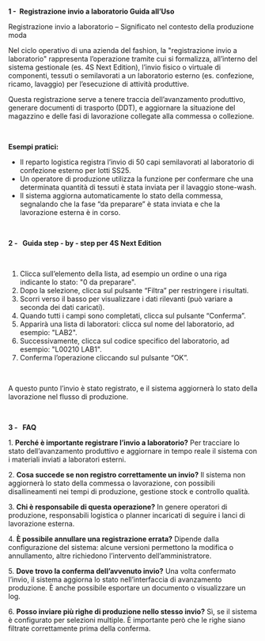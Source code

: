 **1 -  Registrazione invio a laboratorio Guida all’Uso**

Registrazione invio a laboratorio – Significato nel contesto della produzione moda

Nel ciclo operativo di una azienda del fashion, la "registrazione invio a laboratorio" rappresenta l’operazione tramite cui si formalizza, all’interno del sistema gestionale (es. 4S Next Edition), l’invio fisico o virtuale di componenti, tessuti o semilavorati a un laboratorio esterno (es. confezione, ricamo, lavaggio) per l’esecuzione di attività produttive.

Questa registrazione serve a tenere traccia dell’avanzamento produttivo, generare documenti di trasporto (DDT), e aggiornare la situazione del magazzino e delle fasi di lavorazione collegate alla commessa o collezione.

 

**Esempi pratici:**

* Il reparto logistica registra l’invio di 50 capi semilavorati al laboratorio di confezione esterno per lotti SS25.
* Un operatore di produzione utilizza la funzione per confermare che una determinata quantità di tessuti è stata inviata per il lavaggio stone-wash.
* Il sistema aggiorna automaticamente lo stato della commessa, segnalando che la fase “da preparare” è stata inviata e che la lavorazione esterna è in corso.

 

**2 -   Guida step - by - step per 4S Next Edition**

 

1. Clicca sull’elemento della lista, ad esempio un ordine o una riga indicante lo stato: "0 da preparare".
2. Dopo la selezione, clicca sul pulsante “Filtra” per restringere i risultati.
3. Scorri verso il basso per visualizzare i dati rilevanti (può variare a seconda dei dati caricati).
4. Quando tutti i campi sono completati, clicca sul pulsante “Conferma”.
5. Apparirà una lista di laboratori: clicca sul nome del laboratorio, ad esempio: "LAB2".
6. Successivamente, clicca sul codice specifico del laboratorio, ad esempio: "L00210 LAB1".
7. Conferma l’operazione cliccando sul pulsante “OK”.

 

A questo punto l’invio è stato registrato, e il sistema aggiornerà lo stato della lavorazione nel flusso di produzione.

 

**3 -   FAQ**

1\. **Perché è importante registrare l’invio a laboratorio?** Per tracciare lo stato dell’avanzamento produttivo e aggiornare in tempo reale il sistema con i materiali inviati a laboratori esterni.

2\. **Cosa succede se non registro correttamente un invio?** Il sistema non aggiornerà lo stato della commessa o lavorazione, con possibili disallineamenti nei tempi di produzione, gestione stock e controllo qualità.

3\. **Chi è responsabile di questa operazione?** In genere operatori di produzione, responsabili logistica o planner incaricati di seguire i lanci di lavorazione esterna.

4\. **È possibile annullare una registrazione errata?** Dipende dalla configurazione del sistema: alcune versioni permettono la modifica o annullamento, altre richiedono l’intervento dell’amministratore.

5\. **Dove trovo la conferma dell’avvenuto invio?** Una volta confermato l’invio, il sistema aggiorna lo stato nell’interfaccia di avanzamento produzione. È anche possibile esportare un documento o visualizzare un log.

6\. **Posso inviare più righe di produzione nello stesso invio?** Sì, se il sistema è configurato per selezioni multiple. È importante però che le righe siano filtrate correttamente prima della conferma.